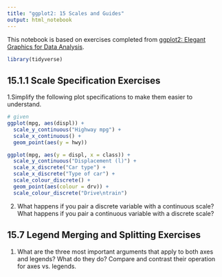 ```yaml
---
title: "ggplot2: 15 Scales and Guides"
output: html_notebook
---
```


This notebook is based on exercises completed from [ggplot2: Elegant Graphics for Data Analysis](https://ggplot2-book.org/index.html). 

```r
library(tidyverse)

```

## 15.1.1 Scale Specification Exercises

1.Simplify the following plot specifications to make them easier to understand.

```r
# given
ggplot(mpg, aes(displ)) + 
  scale_y_continuous("Highway mpg") + 
  scale_x_continuous() +
  geom_point(aes(y = hwy))

ggplot(mpg, aes(y = displ, x = class)) + 
  scale_y_continuous("Displacement (l)") + 
  scale_x_discrete("Car type") +
  scale_x_discrete("Type of car") + 
  scale_colour_discrete() + 
  geom_point(aes(colour = drv)) + 
  scale_colour_discrete("Drive\ntrain")

```


2. What happens if you pair a discrete variable with a continuous scale? What happens if you pair a continuous variable with a discrete scale?

## 15.7 Legend Merging and Splitting Exercises

1. What are the three most important arguments that apply to both axes and legends? What do they do? Compare and contrast their operation for axes vs. legends.


